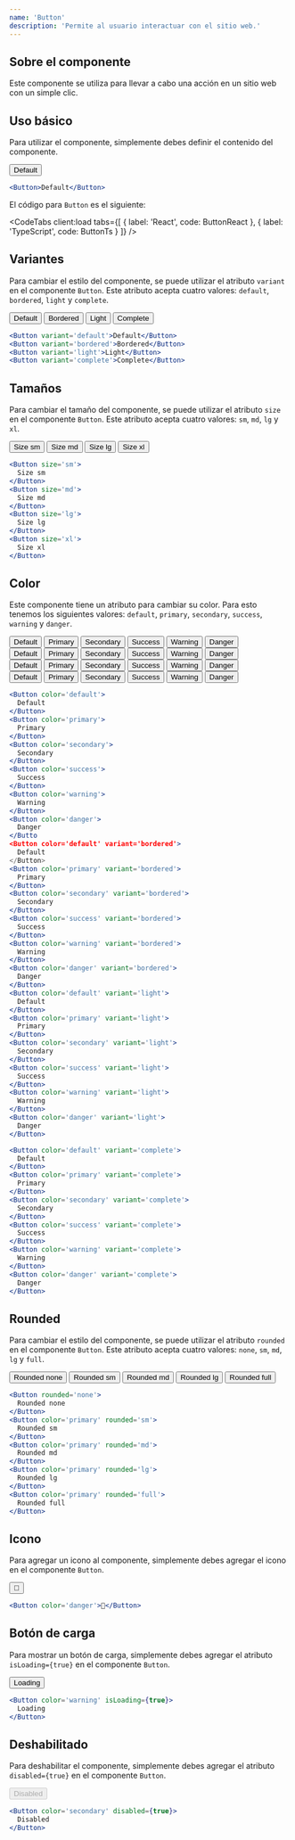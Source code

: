 ```yaml
---
name: 'Button'
description: 'Permite al usuario interactuar con el sitio web.'
---
```



## Sobre el componente

Este componente se utiliza para llevar a cabo una acción en un sitio web con un simple clic.

## Uso básico

Para utilizar el componente, simplemente debes definir el contenido del componente.

<Preview>
  <div class='flex items-center justify-center gap-x-2 w-full m-auto'>
    <Button client:load>Default</Button>
  </div>
</Preview>

<CodeBlock client:load>

```jsx
<Button>Default</Button>
```

</CodeBlock>

El código para `Button` es el siguiente:

<CodeTabs
  client:load
  tabs={[
    { label: 'React', code: ButtonReact },
    { label: 'TypeScript', code: ButtonTs }
  ]}
/>

## Variantes

Para cambiar el estilo del componente, se puede utilizar el atributo `variant` en el componente `Button`. Este atributo acepta cuatro valores: `default`, `bordered`, `light` y `complete`.

<Preview>
  <div class='flex items-center justify-center gap-x-2 w-full m-auto'>
    <Button client:load variant='default'>
      Default
    </Button>
    <Button client:load variant='bordered'>
      Bordered
    </Button>
    <Button client:load variant='light'>
      Light
    </Button>
    <Button client:load variant='complete'>
      Complete
    </Button>
  </div>
</Preview>

<CodeBlock client:load>

```jsx
<Button variant='default'>Default</Button>
<Button variant='bordered'>Bordered</Button>
<Button variant='light'>Light</Button>
<Button variant='complete'>Complete</Button>
```

</CodeBlock>

## Tamaños

Para cambiar el tamaño del componente, se puede utilizar el atributo `size` en el componente `Button`. Este atributo acepta cuatro valores: `sm`, `md`, `lg` y `xl`.

<Preview>
  <div class='flex items-center justify-center gap-x-2 w-full m-auto'>
    <Button client:load size='sm'>
      Size sm
    </Button>
    <Button client:load size='md'>
      Size md
    </Button>
    <Button client:load size='lg'>
      Size lg
    </Button>
    <Button client:load size='xl'>
      Size xl
    </Button>
  </div>
</Preview>

<CodeBlock client:load>

```jsx
<Button size='sm'>
  Size sm
</Button>
<Button size='md'>
  Size md
</Button>
<Button size='lg'>
  Size lg
</Button>
<Button size='xl'>
  Size xl
</Button>
```

</CodeBlock>

## Color

Este componente tiene un atributo para cambiar su color. Para esto tenemos los siguientes valores: `default`, `primary`, `secondary`, `success`, `warning` y `danger`.

<Preview>
  <div className='flex flex-col gap-2'>
    <div class='flex items-center justify-center gap-x-2 w-full m-auto'>
      <Button client:load color='default'>
        Default
      </Button>
      <Button client:load color='primary'>
        Primary
      </Button>
      <Button client:load color='secondary'>
        Secondary
      </Button>
      <Button client:load color='success'>
        Success
      </Button>
      <Button client:load color='warning'>
        Warning
      </Button>
      <Button client:load color='danger'>
        Danger
      </Button>
    </div>
    <div class='flex items-center justify-center gap-x-2 w-full m-auto'>
      <Button client:load color='default' variant='bordered'>
        Default
      </Button>
      <Button client:load color='primary' variant='bordered'>
        Primary
      </Button>
      <Button client:load color='secondary' variant='bordered'>
        Secondary
      </Button>
      <Button client:load color='success' variant='bordered'>
        Success
      </Button>
      <Button client:load color='warning' variant='bordered'>
        Warning
      </Button>
      <Button client:load color='danger' variant='bordered'>
        Danger
      </Button>
    </div>
    <div class='flex items-center justify-center gap-x-2 w-full m-auto'>
      <Button client:load color='default' variant='light'>
        Default
      </Button>
      <Button client:load color='primary' variant='light'>
        Primary
      </Button>
      <Button client:load color='secondary' variant='light'>
        Secondary
      </Button>
      <Button client:load color='success' variant='light'>
        Success
      </Button>
      <Button client:load color='warning' variant='light'>
        Warning
      </Button>
      <Button client:load color='danger' variant='light'>
        Danger
      </Button>
    </div>
    <div class='flex items-center justify-center gap-x-2 w-full m-auto'>
      <Button client:load color='default' variant='complete'>
        Default
      </Button>
      <Button client:load color='primary' variant='complete'>
        Primary
      </Button>
      <Button client:load color='secondary' variant='complete'>
        Secondary
      </Button>
      <Button client:load color='success' variant='complete'>
        Success
      </Button>
      <Button client:load color='warning' variant='complete'>
        Warning
      </Button>
      <Button client:load color='danger' variant='complete'>
        Danger
      </Button>
    </div>
  </div>
</Preview>

<CodeBlock client:load>

```jsx
<Button color='default'>
  Default
</Button>
<Button color='primary'>
  Primary
</Button>
<Button color='secondary'>
  Secondary
</Button>
<Button color='success'>
  Success
</Button>
<Button color='warning'>
  Warning
</Button>
<Button color='danger'>
  Danger
</Butto
<Button color='default' variant='bordered'>
  Default
</Button>
<Button color='primary' variant='bordered'>
  Primary
</Button>
<Button color='secondary' variant='bordered'>
  Secondary
</Button>
<Button color='success' variant='bordered'>
  Success
</Button>
<Button color='warning' variant='bordered'>
  Warning
</Button>
<Button color='danger' variant='bordered'>
  Danger
</Button>
<Button color='default' variant='light'>
  Default
</Button>
<Button color='primary' variant='light'>
  Primary
</Button>
<Button color='secondary' variant='light'>
  Secondary
</Button>
<Button color='success' variant='light'>
  Success
</Button>
<Button color='warning' variant='light'>
  Warning
</Button>
<Button color='danger' variant='light'>
  Danger
</Button>

<Button color='default' variant='complete'>
  Default
</Button>
<Button color='primary' variant='complete'>
  Primary
</Button>
<Button color='secondary' variant='complete'>
  Secondary
</Button>
<Button color='success' variant='complete'>
  Success
</Button>
<Button color='warning' variant='complete'>
  Warning
</Button>
<Button color='danger' variant='complete'>
  Danger
</Button>
```

</CodeBlock>

## Rounded

Para cambiar el estilo del componente, se puede utilizar el atributo `rounded` en el componente `Button`. Este atributo acepta cuatro valores: `none`, `sm`, `md`, `lg` y `full`.

<Preview>
  <div class='flex items-center justify-center gap-x-2 w-full m-auto'>
    <Button client:load color='primary' rounded='none'>
      Rounded none
    </Button>
    <Button client:load text='Rounded sm' color='primary' rounded='sm'>
      Rounded sm
    </Button>
    <Button client:load text='Rounded md' color='primary' rounded='md'>
      Rounded md
    </Button>
    <Button client:load text='Rounded lg' color='primary' rounded='lg'>
      Rounded lg
    </Button>
    <Button client:load text='Rounded full' color='primary' rounded='full'>
      Rounded full
    </Button>
  </div>
</Preview>

<CodeBlock client:load>

```jsx
<Button rounded='none'>
  Rounded none
</Button>
<Button color='primary' rounded='sm'>
  Rounded sm
</Button>
<Button color='primary' rounded='md'>
  Rounded md
</Button>
<Button color='primary' rounded='lg'>
  Rounded lg
</Button>
<Button color='primary' rounded='full'>
  Rounded full
</Button>
```

</CodeBlock>

## Icono

Para agregar un icono al componente, simplemente debes agregar el icono en el componente `Button`.

<Preview>
  <div class='flex items-center justify-center gap-x-2 w-full m-auto'>
    <Button client:load color='danger'>
      🍎
    </Button>
  </div>
</Preview>

<CodeBlock client:load>

```jsx
<Button color='danger'>🍎</Button>
```

</CodeBlock>

## Botón de carga

Para mostrar un botón de carga, simplemente debes agregar el atributo `isLoading={true}` en el componente `Button`.

<Preview>
  <div class='flex items-center justify-center gap-x-2 w-full m-auto'>
    <Button client:load color='warning' isLoading={true}>
      Loading
    </Button>
  </div>
</Preview>

<CodeBlock client:load>

```jsx
<Button color='warning' isLoading={true}>
  Loading
</Button>
```

</CodeBlock>

## Deshabilitado

Para deshabilitar el componente, simplemente debes agregar el atributo `disabled={true}` en el componente `Button`.

<Preview>
  <div class='flex items-center justify-center gap-x-2 w-full m-auto'>
    <Button client:load color='secondary' disabled={true}>
      Disabled
    </Button>
  </div>
</Preview>

<CodeBlock client:load>

```jsx
<Button color='secondary' disabled={true}>
  Disabled
</Button>
```

</CodeBlock>
